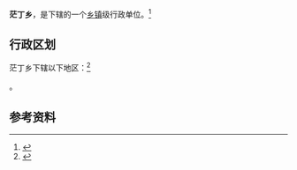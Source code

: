 {{中国乡级行政区|65/27/22/200/000}}

'''茫丁乡'''，是{{PRC admin/fullname|65/27/22/200/000|3}}下辖的一个[[乡镇|乡镇]]级行政单位。<ref>{{PRC admin/ref sgc|{{PRC admin/parent|65/27/22/200/000}}}}</ref>

== 行政区划 ==

茫丁乡下辖以下地区：<ref>{{PRC admin/ref sgc|65/27/22/200/000}}</ref>

{{PRC admin/children|65/27/22/200/000}}。

== 参考资料 ==

{{reflist}}

{{行政区划小作品}}
{{PRC admin/navcat|65/27/22/200/000}}
